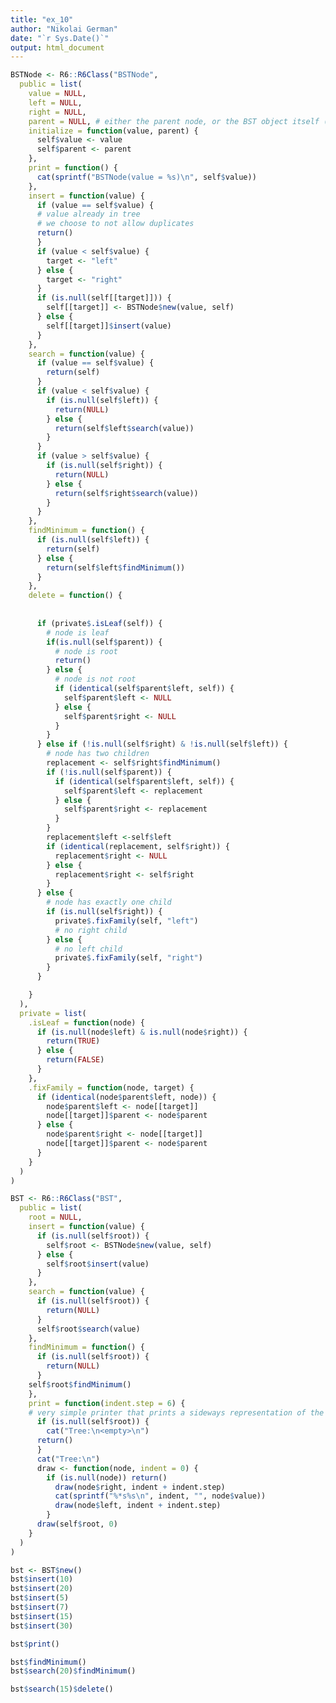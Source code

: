 ```yaml
---
title: "ex_10"
author: "Nikolai German"
date: "`r Sys.Date()`"
output: html_document
---
```


```r
BSTNode <- R6::R6Class("BSTNode",
  public = list(
    value = NULL,
    left = NULL,
    right = NULL,
    parent = NULL, # either the parent node, or the BST object itself (if this node is root)
    initialize = function(value, parent) {
      self$value <- value
      self$parent <- parent
    },
    print = function() {
      cat(sprintf("BSTNode(value = %s)\n", self$value))
    },
    insert = function(value) {
      if (value == self$value) {
      # value already in tree
      # we choose to not allow duplicates
      return()
      }
      if (value < self$value) {
        target <- "left"
      } else {
        target <- "right"
      }
      if (is.null(self[[target]])) {
        self[[target]] <- BSTNode$new(value, self)
      } else {
        self[[target]]$insert(value)
      }
    },
    search = function(value) {
      if (value == self$value) {
        return(self)
      }
      if (value < self$value) {
        if (is.null(self$left)) {
          return(NULL)
        } else {
          return(self$left$search(value))
        }
      }
      if (value > self$value) {
        if (is.null(self$right)) {
          return(NULL)
        } else {
          return(self$right$search(value))
        }
      }
    },
    findMinimum = function() {
      if (is.null(self$left)) {
        return(self)
      } else {
        return(self$left$findMinimum())
      }
    },
    delete = function() {
      
      
      if (private$.isLeaf(self)) {
        # node is leaf
        if(is.null(self$parent)) {
          # node is root
          return()
        } else {
          # node is not root
          if (identical(self$parent$left, self)) {
            self$parent$left <- NULL
          } else {
            self$parent$right <- NULL
          }
        }
      } else if (!is.null(self$right) & !is.null(self$left)) {
        # node has two children
        replacement <- self$right$findMinimum()
        if (!is.null(self$parent)) {
          if (identical(self$parent$left, self)) {
            self$parent$left <- replacement
          } else {
            self$parent$right <- replacement
          }
        }
        replacement$left <-self$left
        if (identical(replacement, self$right)) {
          replacement$right <- NULL
        } else {
          replacement$right <- self$right
        }
      } else {
        # node has exactly one child
        if (is.null(self$right)) {
          private$.fixFamily(self, "left")
          # no right child
        } else {
          # no left child
          private$.fixFamily(self, "right")
        }
      }

    }
  ),
  private = list(
    .isLeaf = function(node) {
      if (is.null(node$left) & is.null(node$right)) {
        return(TRUE)
      } else {
        return(FALSE)
      }
    },
    .fixFamily = function(node, target) {
      if (identical(node$parent$left, node)) {
        node$parent$left <- node[[target]]
        node[[target]]$parent <- node$parent
      } else {
        node$parent$right <- node[[target]]
        node[[target]]$parent <- node$parent
      }
    }
  )
)
```


```r
BST <- R6::R6Class("BST",
  public = list(
    root = NULL,
    insert = function(value) {
      if (is.null(self$root)) {
        self$root <- BSTNode$new(value, self)
      } else {
        self$root$insert(value)
      }
    },
    search = function(value) {
      if (is.null(self$root)) {
        return(NULL)
      }
      self$root$search(value)
    },
    findMinimum = function() {
      if (is.null(self$root)) {
        return(NULL)
      }
    self$root$findMinimum()
    },
    print = function(indent.step = 6) {
    # very simple printer that prints a sideways representation of the tree
      if (is.null(self$root)) {
        cat("Tree:\n<empty>\n")
      return()
      }
      cat("Tree:\n")
      draw <- function(node, indent = 0) {
        if (is.null(node)) return()
          draw(node$right, indent + indent.step)
          cat(sprintf("%*s%s\n", indent, "", node$value))
          draw(node$left, indent + indent.step)
        }
      draw(self$root, 0)
    }
  )
)
```

```r
bst <- BST$new()
bst$insert(10)
bst$insert(20)
bst$insert(5)
bst$insert(7)
bst$insert(15)
bst$insert(30)

bst$print()

bst$findMinimum()
bst$search(20)$findMinimum()

bst$search(15)$delete()
```

